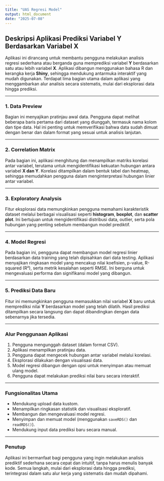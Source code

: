 ```yaml
---
title: "UAS Regresi Model"
output: html_document
date: "2025-07-08"
---
```


## Deskripsi Aplikasi Prediksi Variabel Y Berdasarkan Variabel X

Aplikasi ini dirancang untuk membantu pengguna melakukan analisis regresi sederhana atau berganda guna memprediksi variabel **Y** berdasarkan satu atau lebih variabel **X**. Aplikasi dibangun menggunakan bahasa R dan kerangka kerja **Shiny**, sehingga mendukung antarmuka interaktif yang mudah digunakan. Terdapat lima bagian utama dalam aplikasi yang menggambarkan alur analisis secara sistematis, mulai dari eksplorasi data hingga prediksi.

---

### 1. Data Preview

Bagian ini menyajikan pratinjau awal data. Pengguna dapat melihat beberapa baris pertama dari dataset yang diunggah, termasuk nama kolom dan tipe data. Hal ini penting untuk memverifikasi bahwa data sudah dimuat dengan benar dan dalam format yang sesuai untuk analisis lanjutan.

---

### 2. Correlation Matrix

Pada bagian ini, aplikasi menghitung dan menampilkan matriks korelasi antar variabel, terutama untuk mengidentifikasi kekuatan hubungan antara variabel **X dan Y**. Korelasi ditampilkan dalam bentuk tabel dan heatmap, sehingga memudahkan pengguna dalam menginterpretasi hubungan linier antar variabel.

---

### 3. Exploratory Analysis

Fitur eksplorasi data memungkinkan pengguna memahami karakteristik dataset melalui berbagai visualisasi seperti **histogram**, **boxplot**, dan **scatter plot**. Ini bertujuan untuk mengidentifikasi distribusi data, outlier, serta pola hubungan yang penting sebelum membangun model prediktif.

---

### 4. Model Regresi

Pada bagian ini, pengguna dapat membangun model regresi linier berdasarkan data training yang telah dipisahkan dari data testing. Aplikasi menyajikan ringkasan model yang mencakup nilai koefisien, p-value, R-squared (R²), serta metrik kesalahan seperti RMSE. Ini berguna untuk mengevaluasi performa dan signifikansi model yang dibangun.

---

### 5. Prediksi Data Baru

Fitur ini memungkinkan pengguna memasukkan nilai variabel **X** baru untuk memprediksi nilai **Y** berdasarkan model yang telah dilatih. Hasil prediksi ditampilkan secara langsung dan dapat dibandingkan dengan data sebenarnya jika tersedia.

---

### Alur Penggunaan Aplikasi

1. Pengguna mengunggah dataset (dalam format CSV).
2. Aplikasi menampilkan pratinjau data.
3. Pengguna dapat mengecek hubungan antar variabel melalui korelasi.
4. Eksplorasi dilakukan dengan visualisasi data.
5. Model regresi dibangun dengan opsi untuk menyimpan atau memuat ulang model.
6. Pengguna dapat melakukan prediksi nilai baru secara interaktif.

---

### Fungsionalitas Utama

- Mendukung upload data kustom.
- Menampilkan ringkasan statistik dan visualisasi eksploratif.
- Membangun dan mengevaluasi model regresi.
- Menyimpan dan memuat model (menggunakan `saveRDS()` dan `readRDS()`).
- Mendukung input data prediksi baru secara manual.

---

### Penutup

Aplikasi ini bermanfaat bagi pengguna yang ingin melakukan analisis prediktif sederhana secara cepat dan intuitif, tanpa harus menulis banyak kode. Semua langkah, mulai dari eksplorasi data hingga prediksi, terintegrasi dalam satu alur kerja yang sistematis dan mudah dipahami.


